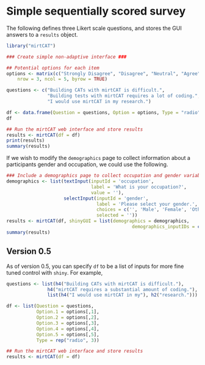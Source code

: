 Simple sequentially scored survey
======================================

The following defines three Likert scale questions, and stores the GUI answers to a `results` 
object.

```r
library("mirtCAT")

### Create simple non-adaptive interface ###

## Potential options for each item
options <- matrix(c("Strongly Disagree", "Disagree", "Neutral", "Agree", "Strongly Agree"),
    nrow = 3, ncol = 5, byrow = TRUE)

questions <- c("Building CATs with mirtCAT is difficult.",
               "Building tests with mirtCAT requires a lot of coding.",
               "I would use mirtCAT in my research.")

df <- data.frame(Question = questions, Option = options, Type = "radio")
df

## Run the mirtCAT web interface and store results
results <- mirtCAT(df = df)
print(results)
summary(results)
```

If we wish to modify the `demographics` page to collect information about a 
participants gender and occupation, we could use the following.

```r
### Include a demographics page to collect occupation and gender variables ###
demographics <- list(textInput(inputId = 'occupation',
                               label = 'What is your occupation?',
                               value = ''),
                     selectInput(inputId = 'gender',
                                 label = 'Please select your gender.',
                                 choices = c('', 'Male', 'Female', 'Other'),
                                 selected = ''))
results <- mirtCAT(df, shinyGUI = list(demographics = demographics,
                                              demographics_inputIDs = c('occupation', 'gender')))
summary(results)
```

## Version 0.5

As of version 0.5, you can specify `df` to be a list of inputs for more fine tuned control with `shiny`. For example,

```r
questions <- list(h4("Building CATs with mirtCAT is difficult."),
               h4("mirtCAT requires a substantial amount of coding."),
               list(h4("I would use mirtCAT in my"), h2("research.")))

df <- list(Question = questions, 
           Option.1 = options[,1], 
           Option.2 = options[,2], 
           Option.3 = options[,3], 
           Option.4 = options[,4], 
           Option.5 = options[,5], 
           Type = rep("radio", 3))

## Run the mirtCAT web interface and store results
results <- mirtCAT(df = df)
```